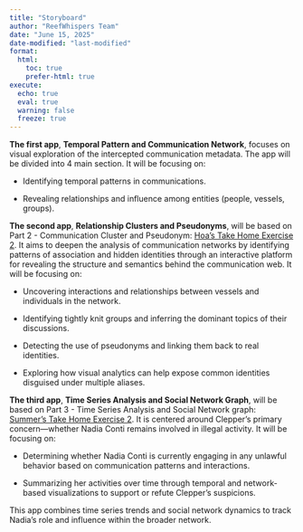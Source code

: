 ```yaml
---
title: "Storyboard"
author: "ReefWhispers Team"
date: "June 15, 2025"
date-modified: "last-modified"
format:
  html:
    toc: true
    prefer-html: true
execute: 
  echo: true
  eval: true
  warning: false
  freeze: true
---
```


**The first app**, **Temporal Pattern and Communication Network**, focuses on visual exploration of the intercepted communication metadata. The app will be divided into 4 main section. It will be focusing on:

-   Identifying temporal patterns in communications.

-   Revealing relationships and influence among entities (people, vessels, groups).

**The second app**, **Relationship Clusters and Pseudonyms**, will be based on Part 2 - Communication Cluster and Pseudonym: [Hoa's Take Home Exercise 2](https://isss608-ay2024-25t.netlify.app/take-home_ex/take-home_ex02/take-home_ex02). It aims to deepen the analysis of communication networks by identifying patterns of association and hidden identities through an interactive platform for revealing the structure and semantics behind the communication web. It will be focusing on:

-   Uncovering interactions and relationships between vessels and individuals in the network.

-   Identifying tightly knit groups and inferring the dominant topics of their discussions.

-   Detecting the use of pseudonyms and linking them back to real identities.

-   Exploring how visual analytics can help expose common identities disguised under multiple aliases.

**The third app**, **Time Series Analysis and Social Network Graph**, will be based on Part 3 - Time Series Analysis and Social Network graph: [Summer's Take Home Exercise 2](https://summernguyenn.netlify.app/take-home_ex/take-home_ex02/take-home_ex02). It is centered around Clepper’s primary concern—whether Nadia Conti remains involved in illegal activity. It will be focusing on:

-   Determining whether Nadia Conti is currently engaging in any unlawful behavior based on communication patterns and interactions.

-   Summarizing her activities over time through temporal and network-based visualizations to support or refute Clepper’s suspicions.

This app combines time series trends and social network dynamics to track Nadia’s role and influence within the broader network.